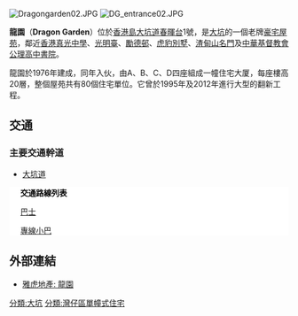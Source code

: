 {{noteTA
|1=zh-hans:公交;zh-hk:巴士;zh-tw:公車;
}}

[[File:Dragongarden02.JPG|thumb]]
[[File:DG_entrance02.JPG|thumb]]

'''龍園'''（'''Dragon Garden'''）位於[[香港島|香港島]][[大坑道|大坑道]][[春暉台|春暉台]]1號，是[[大坑_(香港)|大坑]]的一個老牌[[豪宅|豪宅]][[屋苑|屋苑]]，鄰近[[香港真光中學|香港真光中學]]、[[光明臺|光明臺]]、[[勵德邨|勵德邨]]、[[虎豹別墅_(香港)|虎豹別墅]]、[[渣甸山名門|渣甸山名門]]及[[中華基督教會公理高中書院|中華基督教會公理高中書院]]。 

龍園於1976年建成，同年入伙，由A、B、C、D四座組成一幢住宅大厦，每座樓高20層，整個屋苑共有80個住宅單位。它曾於1995年及2012年進行大型的翻新工程。

==交通==

===主要交通幹道===
*[[大坑道|大坑道]]
<div class="NavFrame collapsed" style="color: black; background-color: #FFFFFF; margin: 0 auto; padding: 0 10px; text-align: left;"><div class="NavHead" style="background-color: #FFFFFF; margin: 0 auto; padding: 0 10px; font-weight:normal;">'''交通路線列表'''</div><div class="NavContent" style="background-color: #FFFFFF; margin: 0 auto; padding: 0 10px;">
;[[香港巴士|巴士]]
{{港島巴士簡單列表|11|511|41A|63|}}
;[[香港小巴|專線小巴]]
{{港島專線小巴簡單列表|21M}}
</div></div>

==外部連結==
* [http://hk.realestate.yahoo.com/estate.html?c=139 雅虎地產: 龍園]
{{commonscat|Dragon Garden}}
{{HK-buil-stub}}

[[分類:大坑|分類:大坑]]
[[分類:灣仔區單幢式住宅|分類:灣仔區單幢式住宅]]